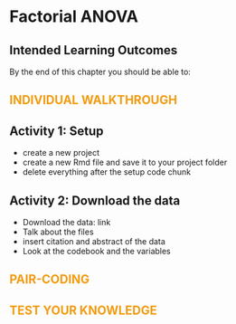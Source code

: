 # Factorial ANOVA {#sec-factorial}

## Intended Learning Outcomes {.unnumbered}

By the end of this chapter you should be able to:


## [Individual Walkthrough]{style="color: #F39C12; text-transform: uppercase;"} {.unnumbered}

## Activity 1: Setup

* create a new project
* create a new Rmd file and save it to your project folder
* delete everything after the setup code chunk 



## Activity 2: Download the data

* Download the data: link
* Talk about the files
* insert citation and abstract of the data
* Look at the codebook and the variables



## [Pair-coding]{style="color: #F39C12; text-transform: uppercase;"} {.unnumbered}




## [Test your knowledge]{style="color: #F39C12; text-transform: uppercase;"} {.unnumbered}


